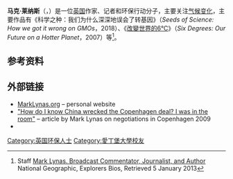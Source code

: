 {{Infobox writer
| name             = Mark Lynas
| embed            = 
| honorific_prefix = 
| honorific_suffix = 
| image            = Mark Lynas.jpg
| image_size       = 
| image_upright    = 
| alt              = 
| caption          = 在2013年[[QED_(conference)|QED演讲]]上的马克·莱纳斯
| birth_name       = 
| birth_date       = 1973年
| birth_place      = [[斐濟|斐濟]]
| occupation       = 记者、作家、环保主义者
| language         = 英语
| nationality      = 
| citizenship      = 
| education        = 
| alma_mater       = 
| years_active     = 
| module           = {{Listen|embed=yes|filename=Mark Lynas voice - en.ogg|title=<span align="center">Mark Lynas' voice</span>|type=speech|description=<span align="center">[[:File:Mark_Lynas_voice_-_en.ogg|Recorded September 2017]]</span>}}</span>
| website          = {{URL|MarkLynas.org}}
}}
'''马克·莱纳斯'''（{{lang-en|Mark Lynas}}，{{bd|1973年|}}）是一位[[英国|英国]]作家、记者和环保行动分子，主要关注[[气候变化|气候变化]]，主要作品有《科学之种：我们为什么深深地误会了转基因》（''Seeds of Science: How we got it wrong on GMOs''，2018）、《[[改變世界的6℃|改變世界的6℃]]》（''Six Degrees: Our Future on a Hotter Planet''，2007）等<ref name = NationalGeographic>Staff [http://www.nationalgeographic.com/explorers/bios/mark-lynas/ Mark Lynas. Broadcast Commentator, Journalist, and Author] National Geographic, Explorers Bios, Retrieved 5 January 2013</ref>。
== 参考资料 ==
{{reflist|25em}}
== 外部链接 ==
{{Commons category}}
*[http://MarkLynas.org MarkLynas.org] – personal website
*[http://Guardian.co.uk/environment/2009/dec/22/copenhagen-climate-change-mark-lynas "How do I know China wrecked the Copenhagen deal? I was in the room"] – article by Mark Lynas on negotiations in Copenhagen 2009
*{{C-SPAN|Mark Lynas}}

{{Authority control}}

{{DEFAULTSORT:Lynas, Mark}}

[[Category:英国环保人士|Category:英国环保人士]]
[[Category:愛丁堡大學校友|Category:愛丁堡大學校友]]